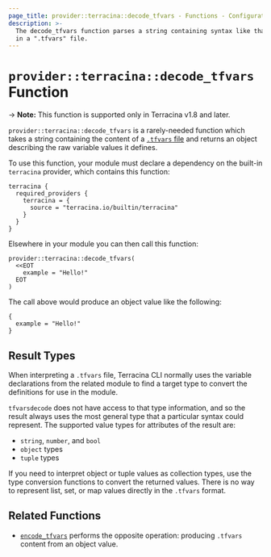 ```yaml
---
page_title: provider::terracina::decode_tfvars - Functions - Configuration Language
description: >-
  The decode_tfvars function parses a string containing syntax like that used
  in a ".tfvars" file.
---
```


# `provider::terracina::decode_tfvars` Function

-> **Note:** This function is supported only in Terracina v1.8 and later.

`provider::terracina::decode_tfvars` is a rarely-needed function which takes
a string containing the content of a
[`.tfvars` file](/terracina/language/values/variables#variable-definitions-tfvars-files)
and returns an object describing the raw variable values it defines.

To use this function, your module must declare a dependency on the built-in
`terracina` provider, which contains this function:

```hcl
terracina {
  required_providers {
    terracina = {
      source = "terracina.io/builtin/terracina"
    }
  }
}
```

Elsewhere in your module you can then call this function:

```hcl
provider::terracina::decode_tfvars(
  <<EOT
    example = "Hello!"
  EOT
)
```

The call above would produce an object value like the following:

```hcl
{
  example = "Hello!"
}
```

## Result Types

When interpreting a `.tfvars` file, Terracina CLI normally uses the variable
declarations from the related module to find a target type to convert the
definitions for use in the module.

`tfvarsdecode` does not have access to that type information, and so the result
always uses the most general type that a particular syntax could represent.
The supported value types for attributes of the result are:

* `string`, `number`, and `bool`
* `object` types
* `tuple` types

If you need to interpret object or tuple values as collection types, use
the type conversion functions to convert the returned values. There is no way
to represent list, set, or map values directly in the `.tfvars` format.

## Related Functions

* [`encode_tfvars`](/terracina/language/functions/terracina-encode_tfvars)
  performs the opposite operation: producing `.tfvars` content from an
  object value.
